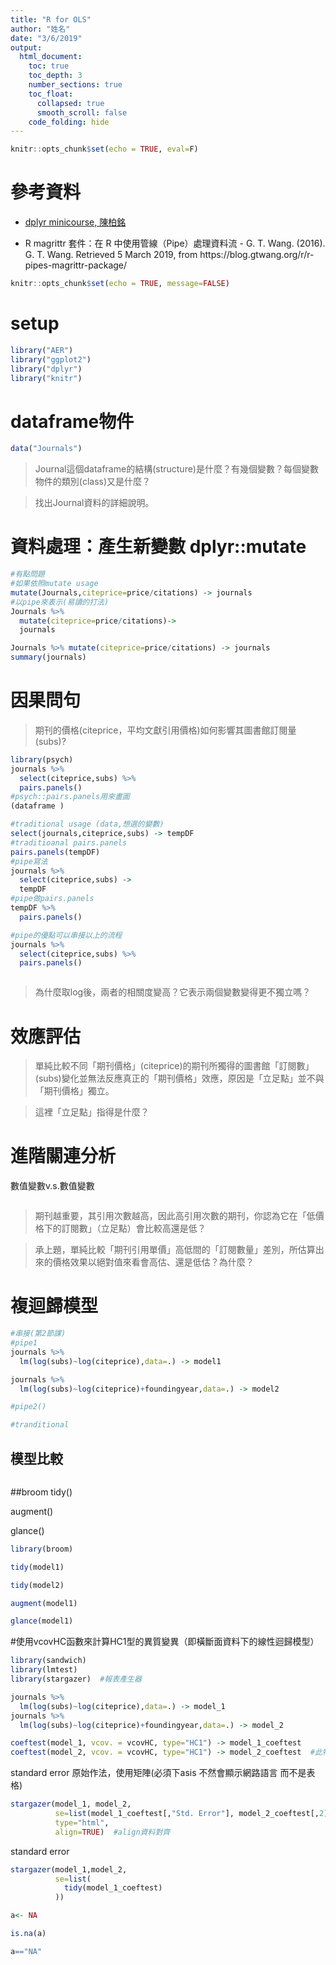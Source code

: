 ```yaml
---
title: "R for OLS"
author: "姓名"
date: "3/6/2019"
output: 
  html_document: 
    toc: true
    toc_depth: 3
    number_sections: true
    toc_float:
      collapsed: true
      smooth_scroll: false
    code_folding: hide
---
```


```r
knitr::opts_chunk$set(echo = TRUE, eval=F)
```

# 參考資料

  * [dplyr minicourse, 陳柏銘](https://bookdown.org/PoMingChen/Dplyr_minicourse/)
  
  * R magrittr 套件：在 R 中使用管線（Pipe）處理資料流 - G. T. Wang. (2016). G. T. Wang. Retrieved 5 March 2019, from https://blog.gtwang.org/r/r-pipes-magrittr-package/

```r
knitr::opts_chunk$set(echo = TRUE, message=FALSE)
```


# setup

```r
library("AER")
library("ggplot2")
library("dplyr")
library("knitr")
```


# dataframe物件


```r
data("Journals")
```


> Journal這個dataframe的結構(structure)是什麼？有幾個變數？每個變數物件的類別(class)又是什麼？

> 找出Journal資料的詳細說明。


# 資料處理：產生新變數 dplyr::mutate

```r
#有點問題
#如果依照mutate usage
mutate(Journals,citeprice=price/citations) -> journals
#以pipe來表示(易讀的打法)
Journals %>% 
  mutate(citeprice=price/citations)->
  journals
```


```r
Journals %>% mutate(citeprice=price/citations) -> journals
summary(journals)

```

# 因果問句

> 期刊的價格(citeprice，平均文獻引用價格)如何影響其圖書館訂閱量(subs)? 

```r
library(psych)
journals %>% 
  select(citeprice,subs) %>%
  pairs.panels()
#psych::pairs.panels用來畫圖
(dataframe )
```

```r
#traditional usage (data,想選的變數)
select(journals,citeprice,subs) -> tempDF
#traditioanal pairs.panels
pairs.panels(tempDF)
#pipe寫法
journals %>% 
  select(citeprice,subs) ->
  tempDF
#pipe做pairs.panels
tempDF %>%
  pairs.panels()
```

```r
#pipe的優點可以串接以上的流程
journals %>%
  select(citeprice,subs) %>%
  pairs.panels()
```



```r

```

> 為什麼取log後，兩者的相關度變高？它表示兩個變數變得更不獨立嗎？

# 效應評估

> 單純比較不同「期刊價格」(citeprice)的期刊所獨得的圖書館「訂閱數」(subs)變化並無法反應真正的「期刊價格」效應，原因是「立足點」並不與「期刊價格」獨立。

> 這裡「立足點」指得是什麼？


# 進階關連分析

數值變數v.s.數值變數

```r


```

> 期刊越重要，其引用次數越高，因此高引用次數的期刊，你認為它在「低價格下的訂閱數」（立足點）會比較高還是低？

> 承上題，單純比較「期刊引用單價」高低間的「訂閱數量」差別，所估算出來的價格效果以絕對值來看會高估、還是低估？為什麼？

# 複迴歸模型

```r

#串接(第2節課)
#pipe1
journals %>% 
  lm(log(subs)~log(citeprice),data=.) -> model1

journals %>%
  lm(log(subs)~log(citeprice)+foundingyear,data=.) -> model2

#pipe2()

#tranditional

```

## 模型比較

```r

```

##broom
tidy()

augment()

glance()

```r
library(broom)
```

```r
tidy(model1)
```

```r
tidy(model2)
```

```r
augment(model1)
```

```r
glance(model1)
```


#使用vcovHC函數來計算HC1型的異質變異（即橫斷面資料下的線性迴歸模型）


```r
library(sandwich)
library(lmtest)
library(stargazer)  #報表產生器
```


```r
journals %>% 
  lm(log(subs)~log(citeprice),data=.) -> model_1
journals %>%
  lm(log(subs)~log(citeprice)+foundingyear,data=.) -> model_2
```

```r
coeftest(model_1, vcov. = vcovHC, type="HC1") -> model_1_coeftest
coeftest(model_2, vcov. = vcovHC, type="HC1") -> model_2_coeftest  #此物件為矩陣
```

standard error 原始作法，使用矩陣(必須下asis 不然會顯示網路語言 而不是表格)
```r
stargazer(model_1, model_2, 
          se=list(model_1_coeftest[,"Std. Error"], model_2_coeftest[,2]),
          type="html",
          align=TRUE)  #align資料對齊
```

standard error 
```r
stargazer(model_1,model_2,
          se=list(
            tidy(model_1_coeftest)
          ))
```


```r
a<- NA
```

```r
is.na(a)
```


```r
a=="NA"
```

